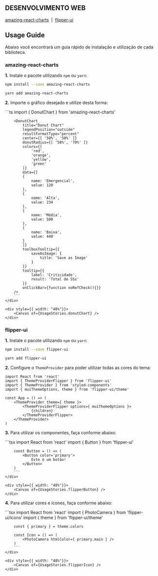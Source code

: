 
<Meta title="Web/Usage Guide" />

## DESENVOLVIMENTO WEB

[amazing-react-charts](#amazing-react-charts)
&nbsp;|&nbsp;
[flipper-ui](#flipper-ui)

## Usage Guide

Abaixo você encontrará um guia rápido de instalação e utilização de cada biblioteca.

### amazing-react-charts

**1.** Instale o pacote utilizando `npm` ou `yarn`: 

```sh
npm install --save amazing-react-charts
```

```sh
yarn add amazing-react-charts
```

**2.** Importe o gráfico desejado e utilize desta forma:

<div style={{ display: "flex", justifyContent: "space-between" }}>
    <div style={{ width: "51%"}}>
        ```ts
        import { DonutChart } from 'amazing-react-charts'

        <DonutChart
            title="Donut Chart"
            legendPosition="outside"
            resultFormatType="percent"
            center={[ '50%', '50%' ]}
            donutRadius={[ '58%', '70%' ]}
            colors={[
                'red',
                'orange',
                'yellow',
                'green'
            ]}
            data={[
            {
                name: 'Emergencial',
                value: 120
            },
            {
                name: 'Alta',
                value: 234
            },
            {
                name: 'Média',
                value: 500
            },
            {
                name: 'Baixa',
                value: 440
            }
            ]}
            toolboxTooltip={{
                saveAsImage: {
                    title: 'Save as Image'
                }
            }}
            tooltip={{
                label: 'Criticidade',
                result: 'Total de SSs'
            }}
            onClickBar={function noRefCheck(){}}
        />
        ```
    </div>

    <div style={{ width: "48%"}}>
        <Canvas of={UsageStories.donutChart} />
    </div>
</div>

### flipper-ui

**1.** Instale o pacote utilizando `npm` ou `yarn`: 

```sh
npm install --save flipper-ui
```

```sh
yarn add flipper-ui
```

**2.** Configure o `ThemeProvider` para poder utilizar todas as cores do tema:

```tsx
import React from 'react'
import { ThemeProviderFlipper } from 'flipper-ui'
import { ThemeProvider } from 'styled-components'
import { muiThemeOptions, theme } from 'flipper-ui/theme'

const App = () => (
    <ThemeProvider theme={ theme }>
        <ThemeProviderFlipper options={ muiThemeOptions }>
            {children}
        </ThemeProviderFlipper>
    </ThemeProvider>
)
```

**3.** Para utilizar os componentes, faça conforme abaixo:

<div style={{ display: "flex", justifyContent: "space-between" }}>
    <div style={{ width: "51%"}}>
        ```tsx
        import React from 'react'
        import { Button } from 'flipper-ui'

        const Button = () => (
            <Button color='primary'>
                Este é um botão!
            </Button>
        )
        ```
    </div>

    <div style={{ width: "48%"}}>
        <Canvas of={UsageStories.flipperButton} />
    </div>
</div>

**4.** Para utilizar cores e ícones, faça conforme abaixo:

<div style={{ display: "flex", justifyContent: "space-between" }}>
    <div style={{ width: "51%"}}>
        ```tsx
        import React from 'react'
        import { PhotoCamera } from 'flipper-ui/icons' 
        import { theme } from 'flipper-ui/theme'

        const { primary } = theme.colors

        const Icon = () => (
            <PhotoCamera htmlColor={ primary.main } />
        )
        ```
    </div>

    <div style={{ width: "48%"}}>
        <Canvas of={UsageStories.flipperIcon} />
    </div>
</div>
